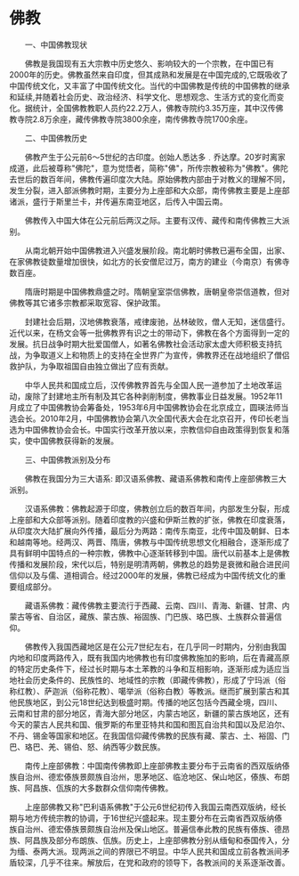 # 佛教

　　一、中国佛教现状

　　佛教是我国现有五大宗教中历史悠久、影响较大的一个宗教，在中国已有2000年的历史。佛教虽然来自印度，但其成熟和发展是在中国完成的,它既吸收了中国传统文化，又丰富了中国传统文化。当代的中国佛教是传统的中国佛教的继承和延续,并随着社会历史、政治经济、科学文化、思想观念、生活方式的变化而变化。据统计，全国佛教教职人员约22.2万人，佛教寺院约3.35万座，其中汉传佛教寺院2.8万余座，藏传佛教寺院3800余座，南传佛教寺院1700余座。

　　二、中国佛教历史 

　　佛教产生于公元前6～5世纪的古印度。创始人悉达多﹒乔达摩。20岁时离家成道，此后被尊称"佛陀"，意为觉悟者，简称"佛"，所传宗教被称为"佛教"。佛陀去世后的数百年间，佛教传遍印度次大陆。原始佛教内部由于对教义的理解不同，发生分裂，进入部派佛教时期，主要分为上座部和大众部，南传佛教主要是上座部诸派，盛行于斯里兰卡，并传遍东南亚地区，后传入中国云南。  

　　佛教传入中国大体在公元前后两汉之际。主要有汉传、藏传和南传佛教三大派别。  

　　从南北朝开始中国佛教进入兴盛发展阶段。南北朝时佛教已遍布全国，出家、在家佛教徒数量增加很快，如北方的长安僧尼过万，南方的建业（今南京）有佛寺数百座。  

　　隋唐时期是中国佛教鼎盛之时。隋朝皇室崇信佛教，唐朝皇帝崇信道教，但对佛教等其它诸多宗教都采取宽容、保护政策。 

　　封建社会后期，汉地佛教衰落，戒律废驰，丛林破败，僧人无知，迷信盛行。近代以来，在杨文会等一批佛教界有识之士的带动下，佛教在各个方面得到一定的发展。抗日战争时期大批爱国僧人，如著名佛教社会活动家太虚大师积极支持抗战，为争取道义上和物质上的支持在全世界广为宣传，佛教界还在战地组织了僧侣救护队，为争取祖国自由独立做出了应有贡献。  

　　中华人民共和国成立后，汉传佛教界首先与全国人民一道参加了土地改革运动，废除了封建地主所有制及其它各种剥削制度，佛教事业日益发展。1952年11月成立了中国佛教协会筹备处，1953年6月中国佛教协会在北京成立，圆瑛法师当选会长。2010年2月，中国佛教协会第八次全国代表大会在北京召开，传印长老当选为中国佛教协会会长。中国实行改革开放以来，宗教信仰自由政策得到恢复和落实，使中国佛教获得新的发展。 

　　三、中国佛教派别及分布  

　　佛教在我国分为三大语系: 即汉语系佛教、藏语系佛教和南传上座部佛教三大派别。

　　汉语系佛教：佛教起源于印度，佛教创立后的数百年间，内部发生分裂，形成上座部和大众部等派别。随着印度教的兴盛和伊斯兰教的扩张，佛教在印度衰落，从印度次大陆扩展向外传播，最后分为两路：南传东南亚，北传中国及朝鲜、日本和越南等地。经两汉、两晋、隋唐，佛教与中国传统思想文化相融合，逐渐形成了具有鲜明中国特点的一种宗教，佛教中心逐渐转移到中国。唐代以前基本上是佛教传播和发展阶段，宋代以后，特别是明清两朝，佛教总的趋势是衰微和融合进民间信仰以及与儒、道相调合。经过2000年的发展，佛教已经成为中国传统文化的重要组成部分。　　

　　藏语系佛教：藏传佛教主要流行于西藏、云南、四川、青海、新疆、甘肃、内蒙古等省、自治区，藏族、蒙古族、裕固族、门巴族、珞巴族、土族群众普遍信仰。

　　佛教传入我国西藏地区是在公元7世纪左右，在几乎同一时期内，分别由我国内地和印度两路传入，既有我国内地佛教也有印度佛教施加的影响，后在青藏高原的特定历史条件下，经过长时期与本土苯教的斗争和互相影响，逐渐形成为适应当地社会历史条件的、民族性的、地域性的宗教（即藏传佛教），形成了宁玛派（俗称红教）、萨迦派（俗称花教）、噶举派（俗称白教）等教派。继而扩展到蒙古和其他民族地区，到公元18世纪达到极盛时期。传播的地区包括今西藏全境，四川、云南和甘肃的部分地区，青海大部分地区，内蒙古地区，新疆的蒙古族地区，还有今天的蒙古人民共和国、俄罗斯的布里亚特共和国和图瓦自治共和国以及尼泊尔、不丹、锡金等国家和地区。在我国信仰藏传佛教的民族有藏、蒙古、土、裕固、门巴、珞巴、羌、锡伯、怒、纳西等少数民族。

　　南传上座部佛教：中国南传佛教即上座部佛教主要分布于云南省的西双版纳傣族自治州、德宏傣族景颇族自治州，思茅地区、临沧地区、保山地区，傣族、布朗族、阿昌族、佤族的大多数群众信仰南传佛教。

　　上座部佛教又称"巴利语系佛教"于公元6世纪初传入我国云南西双版纳，经长期与地方传统宗教的协调，于16世纪兴盛起来。现主要分布在云南省西双版纳傣族自治州、德宏傣族景颇族自治州及保山地区。普遍信奉此教的民族有傣族、德昂族、阿昌族及部分布朗族、佤族。历史上，上座部佛教分别从缅甸和泰国传入，分为缅、泰两大派。现两派之间的界限已不明显。中华人民共和国成立前各教派间矛盾较深，几乎不往来。解放后，在党和政府的领导下，各教派间的关系逐渐改善。